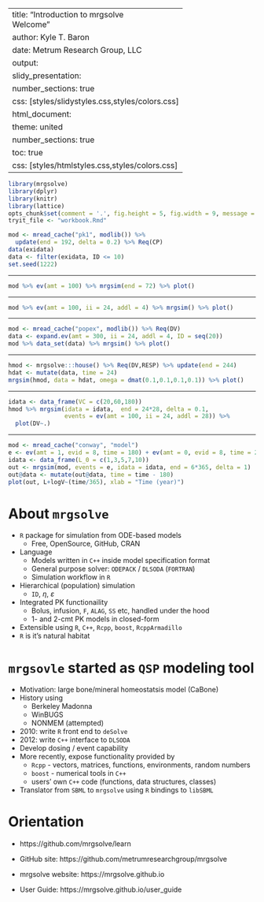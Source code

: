 
---
title: "Introduction to <grn>mrgsolve</grn><BR>Welcome"
author: Kyle T. Baron
date: Metrum Research Group, LLC
output: 
  slidy_presentation:
    number_sections: true
    css: [styles/slidystyles.css,styles/colors.css]
  html_document:
    theme: united
    number_sections: true
    toc: true
    css: [styles/htmlstyles.css,styles/colors.css]
---



```r
library(mrgsolve)
library(dplyr)
library(knitr)
library(lattice)
opts_chunk$set(comment = '.', fig.height = 5, fig.width = 9, message = FALSE)
tryit_file <- "workbook.Rmd"
```

```r
mod <- mread_cache("pk1", modlib()) %>% 
  update(end = 192, delta = 0.2) %>% Req(CP)
data(exidata)
data <- filter(exidata, ID <= 10)
set.seed(1222)
```


---

```r
mod %>% ev(amt = 100) %>% mrgsim(end = 72) %>% plot()
```

---

```r
mod %>% ev(amt = 100, ii = 24, addl = 4) %>% mrgsim() %>% plot()
```

---

```r
mod <- mread_cache("popex", modlib()) %>% Req(DV)
data <- expand.ev(amt = 300, ii = 24, addl = 4, ID = seq(20))
mod %>% data_set(data) %>% mrgsim() %>% plot()
```

---

```r
hmod <- mrgsolve:::house() %>% Req(DV,RESP) %>% update(end = 244)
hdat <- mutate(data, time = 24)
mrgsim(hmod, data = hdat, omega = dmat(0.1,0.1,0.1,0.1)) %>% plot()
```

---

```r
idata <- data_frame(VC = c(20,60,180))
hmod %>% mrgsim(idata = idata,  end = 24*28, delta = 0.1,
                events = ev(amt = 100, ii = 24, addl = 28)) %>%
  plot(DV~.)
```


---

```r
mod <- mread_cache("conway", "model")
e <- ev(amt = 1, evid = 8, time = 180) + ev(amt = 0, evid = 8, time = 2.5*365)
idata <- data_frame(L_0 = c(1,3,5,7,10))
out <- mrgsim(mod, events = e, idata = idata, end = 6*365, delta = 1)
out@data <- mutate(out@data, time = time - 180)
plot(out, L+logV~(time/365), xlab = "Time (year)")
```


# About `mrgsolve` 

- `R` package for simulation from ODE-based models
    - Free, OpenSource, GitHub, CRAN
- Language
    - Models written in `C++` inside model specification format
    - General purpose solver: `ODEPACK` / `DLSODA` (`FORTRAN`)
    - Simulation workflow in `R`
- Hierarchical (population) simulation
    - `ID`, $\eta$, $\varepsilon$
- Integrated PK functionaility
    - Bolus, infusion, `F`, `ALAG`, `SS` etc, handled under the hood
    - 1- and 2-cmt PK models in closed-form
- Extensible using `R`, `C++`, `Rcpp`, `boost`, `RcppArmadillo`
- `R` is it's natural habitat

# `mrgsovle` started as `QSP` modeling tool
- Motivation: large bone/mineral homeostatsis model (CaBone)
- History using
    - Berkeley Madonna
    - WinBUGS
    - NONMEM (attempted)
- 2010: write `R` front end to `deSolve`
- 2012: write `C++` interface to `DLSODA`
- Develop dosing / event capability
- More recently, expose functionality provided by
    - `Rcpp` - vectors, matrices, functions, environments, random numbers 
    - `boost` - numerical tools in `C++`
    - users' own `C++` code (functions, data structures, classes)
- Translator from `SBML` to `mrgsolve` using `R` bindings to `libSBML`   


# Orientation

- https://github.com/mrgsolve/learn

- GitHub site: https://github.com/metrumresearchgroup/mrgsolve

- mrgsolve website: https://mrgsolve.github.io

- User Guide: https://mrgsolve.github.io/user_guide
